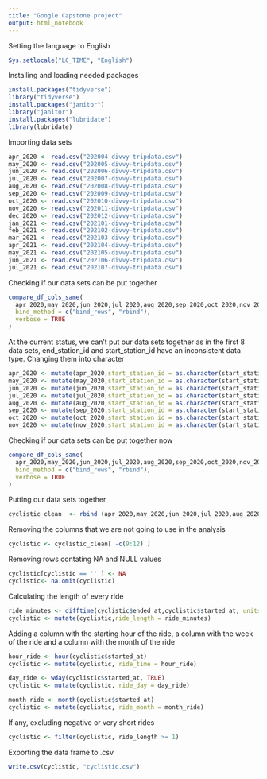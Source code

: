 ---
title: "Google Capstone project"
output: html_notebook
---
Setting the language to English
```{r}
Sys.setlocale("LC_TIME", "English")
```
Installing and loading needed packages
```{r}
install.packages("tidyverse")
library("tidyverse")
install.packages("janitor")
library("janitor")
install.packages("lubridate")
library(lubridate)
```
Importing data sets
```{r}
apr_2020 <- read.csv("202004-divvy-tripdata.csv")
may_2020 <- read.csv("202005-divvy-tripdata.csv")
jun_2020 <- read.csv("202006-divvy-tripdata.csv")
jul_2020 <- read.csv("202007-divvy-tripdata.csv")
aug_2020 <- read.csv("202008-divvy-tripdata.csv")
sep_2020 <- read.csv("202009-divvy-tripdata.csv")
oct_2020 <- read.csv("202010-divvy-tripdata.csv")
nov_2020 <- read.csv("202011-divvy-tripdata.csv")
dec_2020 <- read.csv("202012-divvy-tripdata.csv")
jan_2021 <- read.csv("202101-divvy-tripdata.csv")
feb_2021 <- read.csv("202102-divvy-tripdata.csv")
mar_2021 <- read.csv("202103-divvy-tripdata.csv")
apr_2021 <- read.csv("202104-divvy-tripdata.csv")
may_2021 <- read.csv("202105-divvy-tripdata.csv")
jun_2021 <- read.csv("202106-divvy-tripdata.csv")
jul_2021 <- read.csv("202107-divvy-tripdata.csv")

```
Checking if our data sets can be put together
```{r}
compare_df_cols_same(
  apr_2020,may_2020,jun_2020,jul_2020,aug_2020,sep_2020,oct_2020,nov_2020,dec_2020,jan_2021,feb_2021,mar_2021,apr_2021,may_2021,jun_2021,jul_2021,
  bind_method = c("bind_rows", "rbind"),
  verbose = TRUE
)
```
At the current status, we can't put our data sets together as in the first 8 data sets, end_station_id and start_station_id have an inconsistent data type.
Changing them into character
```{r}

apr_2020 <- mutate(apr_2020,start_station_id = as.character(start_station_id), end_station_id = as.character(end_station_id))
may_2020 <- mutate(may_2020,start_station_id = as.character(start_station_id), end_station_id = as.character(end_station_id))
jun_2020 <- mutate(jun_2020,start_station_id = as.character(start_station_id), end_station_id = as.character(end_station_id))
jul_2020 <- mutate(jul_2020,start_station_id = as.character(start_station_id), end_station_id = as.character(end_station_id))
aug_2020 <- mutate(aug_2020,start_station_id = as.character(start_station_id), end_station_id = as.character(end_station_id))
sep_2020 <- mutate(sep_2020,start_station_id = as.character(start_station_id), end_station_id = as.character(end_station_id))
oct_2020 <- mutate(oct_2020,start_station_id = as.character(start_station_id), end_station_id = as.character(end_station_id))
nov_2020 <- mutate(nov_2020,start_station_id = as.character(start_station_id), end_station_id = as.character(end_station_id))

```
Checking if our data sets can be put together now 
```{r}
compare_df_cols_same(
  apr_2020,may_2020,jun_2020,jul_2020,aug_2020,sep_2020,oct_2020,nov_2020,dec_2020,jan_2021,feb_2021,mar_2021,apr_2021,may_2021,jun_2021,jul_2021,
  bind_method = c("bind_rows", "rbind"),
  verbose = TRUE
)
```
Putting our data sets together
```{r}
cyclistic_clean  <- rbind (apr_2020,may_2020,jun_2020,jul_2020,aug_2020,sep_2020,oct_2020,nov_2020,dec_2020,jan_2021,feb_2021,mar_2021,apr_2021,jun_2021,jul_2021)
```
Removing the columns that we are not going to use in the analysis
```{r}
cyclistic <- cyclistic_clean[ -c(9:12) ]
```
Removing rows contating NA and NULL values
```{r}
cyclistic[cyclistic == '' ] <- NA
cyclistic<- na.omit(cyclistic)
```
Calculating the length of every ride
```{r}
ride_minutes <- difftime(cyclistic$ended_at,cyclistic$started_at, units = "mins")
cyclistic <- mutate(cyclistic,ride_length = ride_minutes)
```
Adding a column with the starting hour of the ride, a column with the week of the ride and a column with the month of the ride
```{r}
hour_ride <- hour(cyclistic$started_at)
cyclistic <- mutate(cyclistic, ride_time = hour_ride)

day_ride <- wday(cyclistic$started_at, TRUE)
cyclistic <- mutate(cyclistic, ride_day = day_ride)

month_ride <- month(cyclistic$started_at)
cyclistic <- mutate(cyclistic, ride_month = month_ride)

```
If any, excluding negative or very short rides
```{r}
cyclistic <- filter(cyclistic, ride_length >= 1)

```
Exporting the data frame to .csv
```{r}
write.csv(cyclistic, "cyclistic.csv")
```
